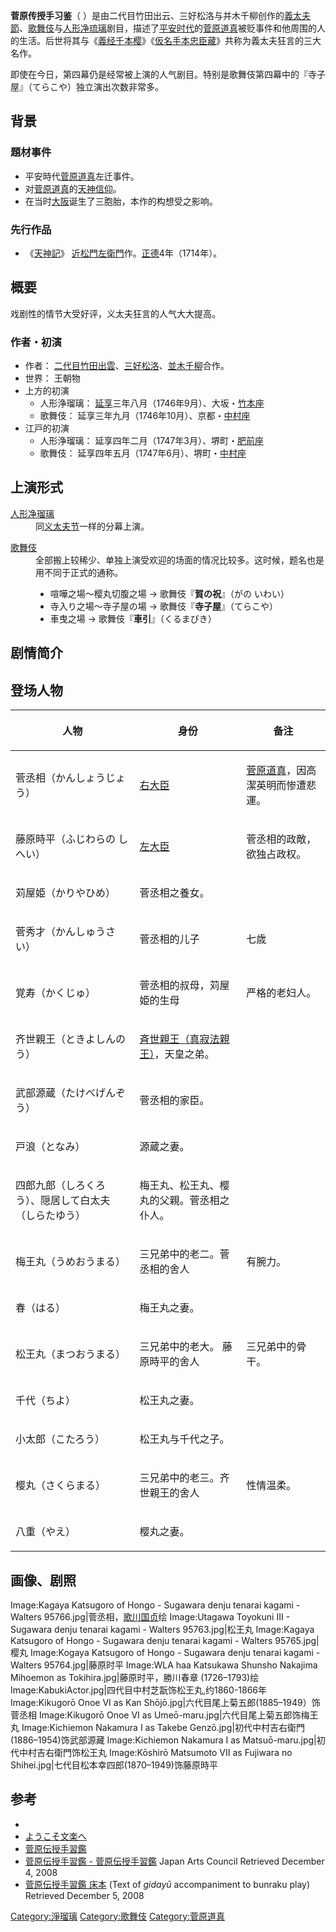 {{多個問題|
{{Expand Japanese|菅原伝授手習鑑}}
{{unreferenced|time=2012-02-05T13:29:31+00:00}}
}}
{{Infobox Play | name = 菅原传授手习鉴
  | image = Nakazō Nakamura II as Matsuō-maru and as Noshio Nakamura II Chiyo.jpg
  | caption =[[二代目中村仲藏|二代目中村仲藏]]饰[[松王丸|松王丸]]（左）与[[二代目中村野盐|二代目中村野盐]]饰[[千代|千代]]，初代歌川豐國绘，宽政八年五月江戸都座上演
  | writer =[[二代目竹田出雲|二代目竹田出雲]]<br />[[三好松洛|三好松洛]]<br />[[並木千柳|並木千柳]] 
  | chorus =
  | characters = [[菅原道真|菅丞相]]、[[藤原時平|藤原時平]]、梅王丸、松王丸、樱丸
  | mute =
  | setting = 王朝物<br />[[平安时代|平安时代]]
  | date of premiere =1746年8月，[[大阪市|大坂]]竹本座([[净琉璃|净琉璃]])<br>1746年9月，[[京都|京都]]中村座([[歌舞伎|歌舞伎]])
  | country of Origin = {{JPN}}  
| original language = [[日语|日语]]
  | series =
  | subject =
  | genre = [[净琉璃|净琉璃]]<br />[[歌舞伎|歌舞伎]]
}}
'''菅原传授手习鉴'''（ {{jpn|j=菅原伝授手習鑑|hg=すがわら でんじゅ てならい かがみ|rm=Sugawara Denju Tenarai Kagami}}）是由二代目竹田出云、三好松洛与并木千柳创作的[[義太夫節|義太夫節]]、[[歌舞伎|歌舞伎]]与[[人形净琉璃|人形净琉璃]]剧目，描述了[[平安时代|平安时代]]的[[菅原道真|菅原道真]]被贬事件和他周围的人的生活。后世将其与《[[義经千本樱|義经千本樱]]》《[[假名手本忠臣藏|仮名手本忠臣藏]]》共称为義太夫狂言的三大名作。

即使在今日，第四幕仍是经常被上演的人气剧目。特别是歌舞伎第四幕中的『寺子屋』（てらこや）独立演出次数非常多。
== 背景 ==
=== 題材事件 ===
* 平安時代[[菅原道真|菅原道真]]左迁事件。
* 对[[菅原道真|菅原道真]]的[[天神信仰|天神信仰]]。
* 在当时[[大阪市|大阪]]诞生了三胞胎，本作的构想受之影响。
=== 先行作品 ===
* 《[[天神記|天神記]]》 [[近松門左衛門|近松門左衛門]]作。[[正德_(日本)|正德]]4年（1714年）。

== 概要 ==
戏剧性的情节大受好评，义太夫狂言的人气大大提高。
=== 作者・初演 ===
* 作者： [[竹田出雲|二代目竹田出雲]]、[[三好松洛|三好松洛]]、[[並木宗輔|並木千柳]]合作。
* 世界： 王朝物
* 上方的初演
** 人形浄瑠璃： [[延享|延享]]三年八月（1746年9月）、大坂・[[竹本座|竹本座]]
** 歌舞伎： 延享三年九月（1746年10月）、京都・[[中村喜世三郎座|中村座]]
* 江戸的初演
** 人形浄瑠璃： 延享四年二月（1747年3月）、堺町・[[肥前座|肥前座]]
** 歌舞伎： 延享四年五月（1747年6月）、堺町・[[中村座|中村座]]
== 上演形式 ==
; [[人形净瑠璃|人形净瑠璃]]
: 同[[义太夫节|义太夫节]]一样的分幕上演。

; [[歌舞伎|歌舞伎]]
: 全部搬上较稀少、单独上演受欢迎的场面的情况比较多。这时候，题名也是用不同于正式的通称。
:* 喧嘩之場～樱丸切腹之場 → 歌舞伎『'''賀の祝'''』（がの いわい）
:* 寺入り之場～寺子屋の場 → 歌舞伎『'''寺子屋'''』（てらこや）
:* 車曳之場 → 歌舞伎『'''車引'''』（くるまびき）

==剧情简介==
==登场人物==

{| class="wikitable"
|-
! 人物 !! 身份 !! 备注
|-
| 菅丞相（かんしょうじょう） || [[右大臣|右大臣]] || [[菅原道真|菅原道真]]，因高潔英明而惨遭悲運。
|-
|  藤原時平（ふじわらの しへい）|| [[左大臣|左大臣]]||菅丞相的政敵，欲独占政权。
|-
| 苅屋姫（かりやひめ）||菅丞相之養女。||
|-
| 菅秀才（かんしゅうさい）||菅丞相的儿子||七歳
|-
| 覚寿（かくじゅ）||菅丞相的叔母，苅屋姫的生母||严格的老妇人。
|-
|  齐世親王（ときよしんのう）||[[真寂法親王|斉世親王（真寂法親王）]]，天皇之弟。||
|-
| 武部源蔵（たけべげんぞう）||菅丞相的家臣。||
|-
| 戸浪（となみ）|| 源蔵之妻。||
|-
|四郎九郎（しろくろう）、隠居して白太夫（しらたゆう）|| 梅王丸、松王丸、樱丸的父親。菅丞相之仆人。||
|-
|梅王丸（うめおうまる）|| 三兄弟中的老二。菅丞相的舍人||有腕力。

|-
|春（はる）||梅王丸之妻。||
|-
| 松王丸（まつおうまる）||三兄弟中的老大。 藤原時平的舍人||三兄弟中的骨干。
|-
|千代（ちよ）||松王丸之妻。||
|-
|小太郎（こたろう）|| 松王丸与千代之子。||
|-

|樱丸（さくらまる）|| 三兄弟中的老三。齐世親王的舍人||性情温柔。
|-

|八重（やえ）||樱丸之妻。||

|}

==画像、剧照==
<gallery widths="160px" heights="250px" perrow="6">
Image:Kagaya Katsugoro of Hongo - Sugawara denju tenarai kagami - Walters 95766.jpg|菅丞相，[[歌川国贞|歌川国贞]]绘
Image:Utagawa Toyokuni III - Sugawara denju tenarai kagami - Walters 95763.jpg|松王丸
Image:Kagaya Katsugoro of Hongo - Sugawara denju tenarai kagami - Walters 95765.jpg|樱丸
Image:Kogaya Katsugoro of Hongo - Sugawara denju tenarai kagami - Walters 95764.jpg|藤原时平
Image:WLA haa Katsukawa Shunsho Nakajima Mihoemon as Tokihira.jpg|藤原时平，勝川春章 (1726–1793)绘
Image:KabukiActor.jpg|四代目中村芝翫饰松王丸,约1860-1866年 
Image:Kikugorō Onoe VI as Kan Shōjō.jpg|六代目尾上菊五郎(1885–1949）饰菅丞相
Image:Kikugorō Onoe VI as Umeō-maru.jpg|六代目尾上菊五郎饰梅王丸
Image:Kichiemon Nakamura I as Takebe Genzō.jpg|初代中村吉右衛門(1886–1954)饰武部源藏
Image:Kichiemon Nakamura I as Matsuō-maru.jpg|初代中村吉右衛門饰松王丸
Image:Kōshirō Matsumoto VII as Fujiwara no Shihei.jpg|七代目松本幸四郎(1870–1949)饰藤原時平 
</gallery>

== 参考 ==
* {{Commonscat-inline|Sugawara_Denju_Tenarai_Kagami}}
* [http://homepage2.nifty.com/hachisuke/index.htm ようこそ文楽へ]{{Dead link|date=2018年6月 |bot=InternetArchiveBot |fix-attempted=no }}
* [http://www2.ntj.jac.go.jp/dglib/contents/learn/exp2/index.html 菅原伝授手習鑑] {{Wayback|url=http://www2.ntj.jac.go.jp/dglib/contents/learn/exp2/index.html |date=20210121214230 }}
* [https://web.archive.org/web/20080621111233/http://www2.ntj.jac.go.jp/dglib/exp2/w/001.html 菅原伝授手習鑑 - 菅原伝授手習鑑] Japan Arts Council Retrieved December 4, 2008
* [http://homepage2.nifty.com/hachisuke/yukahon/sugawara.html 菅原伝授手習鑑 床本] {{Webarchive|url=https://archive.is/20130111065418/http://homepage2.nifty.com/hachisuke/yukahon/sugawara.html |date=2013-01-11 }} (Text of ''gidayū'' accompaniment to bunraku play) Retrieved December 5, 2008

{{DEFAULTSORT:Sugawara Denju Tenarai Kagami}}
[[Category:淨瑠璃|Category:淨瑠璃]]
[[Category:歌舞伎|Category:歌舞伎]]
[[Category:菅原道真|Category:菅原道真]]